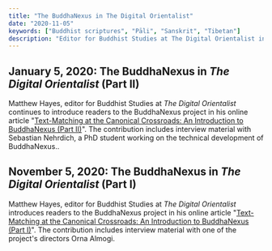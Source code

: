 ```yaml
---
title: "The BuddhaNexus in The Digital Orientalist"
date: "2020-11-05"
keywords: ["Buddhist scriptures", "Pāli", "Sanskrit", "Tibetan"]
description: "Editor for Buddhist Studies at The Digital Orientalist introduces readers to the BuddhaNexus project"
---
```


## January 5, 2020: The BuddhaNexus in _The Digital Orientalist_ (Part II)

Matthew Hayes, editor for Buddhist Studies at _The Digital Orientalist_ continues to introduce readers to the BuddhaNexus project in his online article "<a href="https://digitalorientalist.com/2021/01/05/text-matching-at-the-canonical-crossroads-an-introduction-to-buddhanexus-part-ii/" target="_blank" rel="noopener">Text-Matching at the Canonical Crossroads: An Introduction to BuddhaNexus (Part II)</a>". The contribution includes interview material with Sebastian Nehrdich, a PhD student working on the technical development of BuddhaNexus..

## November 5, 2020: The BuddhaNexus in _The Digital Orientalist_ (Part I)

Matthew Hayes, editor for Buddhist Studies at _The Digital Orientalist_ introduces readers to the BuddhaNexus project in his online article "<a href="https://digitalorientalist.com/2020/11/03/text-matching-at-the-canonical-crossroads-an-introduction-to-buddhanexus-part-i/" target="_blank" rel="noopener">Text-Matching at the Canonical Crossroads: An Introduction to BuddhaNexus (Part I)</a>". The contribution includes interview material with one of the project's directors Orna Almogi.
